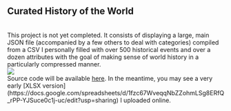 
## Curated History of the World
<br/>
This project is not yet completed. It consists of displaying a large, main JSON file (accompanied by a few others to deal with categories) compiled from a CSV I personally filled with over 500 historical events and over a dozen attributes with the goal of making sense of world history in a particularly compressed manner.
<br/>
<img src="https://i.imgur.com/lvHMtA9.png" />
<br/>
Source code will be available <a href="https://github.com/MarinoLinic/curated-world-history">here</a>. In the meantime, you may see a very early [XLSX version](https://docs.google.com/spreadsheets/d/1fzc67WveqqNbZZohmLSg8ERfQ_rPP-YJSuce0c1j-uc/edit?usp=sharing) I uploaded online.